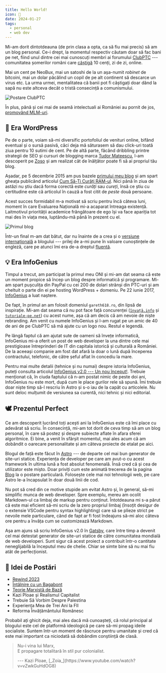 ```yaml
---
title: Hello World!
icon: 👋
date: 2024-01-27
tags:
  - personal
  - web dev
---
```


Mi-am dorit dintotdeauna (de prin clasa a opta, ca să fiu mai precis) să am un blog personal. Ce-i drept, la momentul respectiv căutam doar să fac bani pe net, fiind unul dintre cei mai cunoscuți membri ai forumului [ClubPTC](https://facembani.ro/) --- comunitatea șomerilor români care [câștigă](https://facembani.ro/subiecte/se-mai-poate-face-bani-cu-ptc.72302/#post-720507) 10 cenți, zi de zi, online.

Mai un cent pe NeoBux, mai un satoshi de la un așa-numit _robinet_ de bitcoini, mai un dolar păcălind un copil de pe alt continent să descarce un virus etc. La urma urmei, mentalitatea că banii pot fi câștigați doar dând la sapă nu este altceva decât o tristă consecință a comunismului.

![Postare ClubPTC](../../assets/posts/clubptc-post.png)

În plus, până și cei mai de seamă intelectuali ai României au pornit de jos, [promovând MLM-uri](https://ziaristii.com/cum-incercat-proaspatul-aur-ist-mihai-neamtu-sa-l-pacaleasca-pe-criticul-literar-alex-stefanescu-sa-cumpere-produse-pentru-slabit-acum-neamtu-se-declara-scarbit-de-materialismul-occidenta/).

## 🦇 Era WordPress

Pe de o parte, voiam să-mi diversific portofoliul de venituri online, bifând eventual și o sursă pasivă, căci deja mă săturasem să dau click-uri toată ziua pentru 10 sutimi de cent. Pe de altă parte, făcând dribbling printre strategii de SEO și cursuri de blogging marca [Tudor Mateescu](https://zoso.ro/blogsens-ro-teapa-ordinara/), l-am descoperit pe [Zoso](https://zoso.ro/) și am realizat cât de înălțător poate fi să ai propriul tău blog.

Așadar, pe 5 decembrie 2015 am pus bazele [primului meu blog](https://gareth618.wordpress.com/) și am spart gheața publicând articolul [Cum Să-Ți Curăți RAM-ul](https://gareth618.wordpress.com/2015/12/05/cum-sa-curati-ram/). Nici până în ziua de astăzi nu știu dacă forma corectă este _curăți_ sau _cureți_, însă ce știu cu certitudine este că articolul în cauză a fost citit de _peste_ două persoane.

Acest succes formidabil m-a motivat să scriu pentru încă câteva luni, moment în care Evaluarea Națională mi-a acaparat întreaga existență. Laitmotivul priorității academice frângătoare de ego își va face apariția tot mai des în viața mea, luptându-mă până în prezent cu el.

![Primul blog](../../assets/posts/first-blog.png)

Într-un final m-am dat bătut, dar nu înainte de a crea și o [versiune internațională](https://gareth618en.wordpress.com/) a blogului --- prilej de a-mi pune în valoare cunoștințele de engleză, care pe atunci îmi era de-a dreptul [fluentă](https://gareth618en.wordpress.com/despre/).

## 💡 Era InfoGenius

Timpul a trecut, am participat la primul meu ONI și mi-am dat seama că este un moment propice să încep un blog despre informatică și programare. Mi-am spart pușculița din PayPal cu cei 200 de dolari strânși din PTC-uri și am cheltuit o parte din ei pe hosting WordPress + domeniu. Pe 22 iunie 2017, [InfoGenius](https://infogenius.ro/) a luat naștere.

De fapt, în primul an am folosit domeniul `gareth618.ro`, din lipsă de inspirație. Mi-am dat seama că nu pot face față concurenței ([`învață.info`](https://invata.info/) și [`tutoriale-pe.net`](https://tutoriale-pe.net/)) cu acest nume, așa că am decis că am nevoie de niște rebranding. Am venit cu numele InfoGenius și l-am rugat pe un amic de 40 de ani de pe ClubPTC să mă ajute cu un logo nou. Restul e legendă.

Pe lângă faptul că am ajutat sute de oameni să învețe informatică, InfoGenius mi-a oferit un post de web developer la una dintre cele mai prestigioase întreprinderi de IT din capitala istorică și culturală a României. De la aceeași companie am fost dat afară la doar o lună după începerea contractului, telefonic, de către șeful aflat în concediu la mare.

Pentru mai multe detalii (tehnice și nu numai) despre istoria InfoGenius, puteți consulta articolul [InfoGenius v2.0 --- Un nou început!](https://infogenius.ro/infogenius-v2/). Trebuie menționat că, în ciuda faptului că n-am postat nimic de peste doi ani, InfoGenius nu este mort, după cum le place gurilor rele să spună. Îmi trebuie doar niște timp să-l rescriu în Astro și s-o iau de la capăt cu articolele. Nu sunt deloc mulțumit de versiunea sa curentă, nici tehnic și nici editorial.

## 🕊️ Prezentul Perfect

Ce am descoperit lucrând toți acești ani la InfoGenius este că îmi place cu adevărat să scriu. În consecință, mi-am tot dorit de ceva timp să am un blog personal, în care să postez și despre subiecte aflate în afara sferei algoritmice. Ei bine, a venit în sfârșit momentul, mai ales acum că am dobândit o oarecare personalitate și am câteva proiecte de etalat pe aici.

Blogul de față este făcut în [Astro](https://astro.build/) --- de departe cel mai bun generator de site-uri statice. Experiența de developer pe care am avut-o cu acest framework în ultima lună a fost absolut fenomenală. Însă cred că și cea de utilizator este mișto. Doar priviți cum este animată trecerea de la pagina [Blog](/blog/) la o postare particulară. Folosește cele mai noi tehnologii web, pe care Astro le-a încapsulat în doar două linii de cod.

Nu pot să cred din ce motive stupide am evitat Astro și, în general, să-mi simplific munca de web developer. Spre exemplu, mereu am ocolit Markdown-ul ca limbaj de markup pentru conținut. Întotdeauna mi s-a părut că este mai eficient să-mi scriu de la zero propriul limbaj (însoțit desigur de o extensie VSCode pentru syntax highlighting) care să se plieze strict pe nevoile mele particulare, când de fapt ar fi fost îndeajuns să-mi aloc câteva ore pentru a învăța cum se customizează Markdown.

Așa am ajuns să scriu InfoGenius v2.0 în [Gatsby](https://www.gatsbyjs.com/), care între timp a devenit cel mai detestat generator de site-uri statice de către comunitatea mondială de web developeri. Sunt sigur că acest proiect a contribuit într-o cantitate neneglijabilă la începutul meu de chelie. Chiar se simte bine să nu mai fiu atât de perfecționist.

## 🤔 Idei de Postări

- [Rewind 2023](/post/rewind-2023/)
- [Întâlnire cu un Bagabont](/post/intalnire-cu-un-bagabont/)
- [Teorie Marxistă de Bază](/post/teorie-marxista-de-baza/)
- Kazi Ploae și Realismul Capitalist
- Trebuie Să Vorbim Despre Palestina
- Experiența Mea de Trei Ani la FII
- Reforma Învățământului Românesc

Probabil ați ghicit deja, mai ales dacă mă cunoașteți, că rolul principal al blogului este cel de platformă ideologică pe care să-mi propag ideile socialiste. Suntem într-un moment de răscruce pentru umanitate și cred că este mai important ca niciodată să dobândim conștiință de clasă.

> Nu-i vina lui Marx,\
> E propagare totalitară în stil pur colonialist.
>
> <p class="text-right">--- Kazi Ploae, [_Zoia_](https://www.youtube.com/watch?v=vZwkGuHdOG8)</p>
